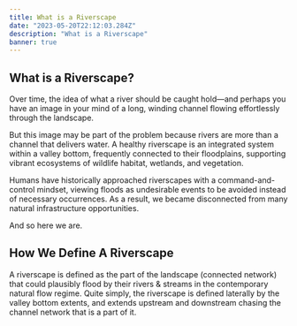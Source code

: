 ```yaml
---
title: What is a Riverscape
date: "2023-05-20T22:12:03.284Z"
description: "What is a Riverscape"
banner: true
---
```


## What is a Riverscape?
Over time, the idea of what a river should be caught hold—and perhaps you have an image in your mind of a long, winding channel flowing effortlessly through the landscape. 
 
But this image may be part of the problem because rivers are more than a channel that delivers water. A healthy riverscape is an integrated system within a valley bottom, frequently connected to their floodplains, supporting vibrant ecosystems of wildlife habitat, wetlands, and vegetation. 
 
Humans have historically approached riverscapes with a command-and-control mindset, viewing floods as undesirable events to be avoided instead of necessary occurrences. As a result, we became disconnected from many natural infrastructure opportunities. 
 
And so here we are. 

## How We Define A Riverscape 
A riverscape is defined as the part of the landscape (connected network) that could plausibly flood by their rivers & streams in the contemporary natural flow regime. Quite simply, the riverscape is defined laterally by the valley bottom extents, and extends upstream and downstream chasing the channel network that is a part of it.
